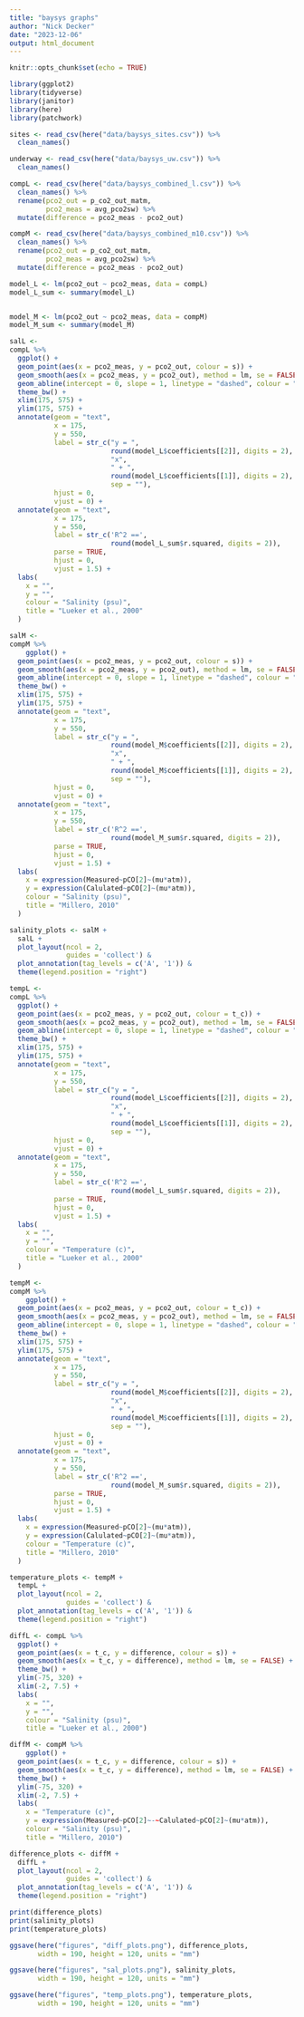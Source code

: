 ```yaml
---
title: "baysys graphs"
author: "Nick Decker"
date: "2023-12-06"
output: html_document
---
```


```r
knitr::opts_chunk$set(echo = TRUE)
```

```r
library(ggplot2)
library(tidyverse)
library(janitor)
library(here)
library(patchwork)
```

```r
sites <- read_csv(here("data/baysys_sites.csv")) %>% 
  clean_names()

underway <- read_csv(here("data/baysys_uw.csv")) %>% 
  clean_names()

compL <- read_csv(here("data/baysys_combined_l.csv")) %>% 
  clean_names() %>% 
  rename(pco2_out = p_co2_out_matm,
         pco2_meas = avg_pco2sw) %>% 
  mutate(difference = pco2_meas - pco2_out)

compM <- read_csv(here("data/baysys_combined_m10.csv")) %>% 
  clean_names() %>% 
  rename(pco2_out = p_co2_out_matm,
         pco2_meas = avg_pco2sw) %>% 
  mutate(difference = pco2_meas - pco2_out)
```

```r
model_L <- lm(pco2_out ~ pco2_meas, data = compL)
model_L_sum <- summary(model_L)


model_M <- lm(pco2_out ~ pco2_meas, data = compM)
model_M_sum <- summary(model_M)

```

```r
salL <- 
compL %>% 
  ggplot() +
  geom_point(aes(x = pco2_meas, y = pco2_out, colour = s)) +
  geom_smooth(aes(x = pco2_meas, y = pco2_out), method = lm, se = FALSE) +
  geom_abline(intercept = 0, slope = 1, linetype = "dashed", colour = "black") +
  theme_bw() +
  xlim(175, 575) +
  ylim(175, 575) +
  annotate(geom = "text",
           x = 175,
           y = 550,
           label = str_c("y = ",
                         round(model_L$coefficients[[2]], digits = 2),
                         "x",
                         " + ",
                         round(model_L$coefficients[[1]], digits = 2),
                         sep = ""),
           hjust = 0,
           vjust = 0) +
  annotate(geom = "text",
           x = 175,
           y = 550,
           label = str_c('R^2 ==',
                         round(model_L_sum$r.squared, digits = 2)),
           parse = TRUE,
           hjust = 0,
           vjust = 1.5) +
  labs(
    x = "",
    y = "",
    colour = "Salinity (psu)",
    title = "Lueker et al., 2000"
  )

salM <- 
compM %>% 
    ggplot() +
  geom_point(aes(x = pco2_meas, y = pco2_out, colour = s)) +
  geom_smooth(aes(x = pco2_meas, y = pco2_out), method = lm, se = FALSE) +
  geom_abline(intercept = 0, slope = 1, linetype = "dashed", colour = "black") +
  theme_bw() +
  xlim(175, 575) +
  ylim(175, 575) +
  annotate(geom = "text",
           x = 175,
           y = 550,
           label = str_c("y = ",
                         round(model_M$coefficients[[2]], digits = 2),
                         "x",
                         " + ",
                         round(model_M$coefficients[[1]], digits = 2),
                         sep = ""),
           hjust = 0,
           vjust = 0) +
  annotate(geom = "text",
           x = 175,
           y = 550,
           label = str_c('R^2 ==',
                         round(model_M_sum$r.squared, digits = 2)),
           parse = TRUE,
           hjust = 0,
           vjust = 1.5) +
  labs(
    x = expression(Measured~pCO[2]~(mu*atm)),
    y = expression(Calulated~pCO[2]~(mu*atm)),
    colour = "Salinity (psu)",
    title = "Millero, 2010"
  )

salinity_plots <- salM +
  salL +
  plot_layout(ncol = 2,
              guides = 'collect') &
  plot_annotation(tag_levels = c('A', '1')) &
  theme(legend.position = "right")
```

```r
tempL <- 
compL %>% 
  ggplot() +
  geom_point(aes(x = pco2_meas, y = pco2_out, colour = t_c)) +
  geom_smooth(aes(x = pco2_meas, y = pco2_out), method = lm, se = FALSE) +
  geom_abline(intercept = 0, slope = 1, linetype = "dashed", colour = "black") +
  theme_bw() +
  xlim(175, 575) +
  ylim(175, 575) +
  annotate(geom = "text",
           x = 175,
           y = 550,
           label = str_c("y = ",
                         round(model_L$coefficients[[2]], digits = 2),
                         "x",
                         " + ",
                         round(model_L$coefficients[[1]], digits = 2),
                         sep = ""),
           hjust = 0,
           vjust = 0) +
  annotate(geom = "text",
           x = 175,
           y = 550,
           label = str_c('R^2 ==',
                         round(model_L_sum$r.squared, digits = 2)),
           parse = TRUE,
           hjust = 0,
           vjust = 1.5) +
  labs(
    x = "",
    y = "",
    colour = "Temperature (c)",
    title = "Lueker et al., 2000"
  )

tempM <- 
compM %>% 
    ggplot() +
  geom_point(aes(x = pco2_meas, y = pco2_out, colour = t_c)) +
  geom_smooth(aes(x = pco2_meas, y = pco2_out), method = lm, se = FALSE) +
  geom_abline(intercept = 0, slope = 1, linetype = "dashed", colour = "black") +
  theme_bw() +
  xlim(175, 575) +
  ylim(175, 575) +
  annotate(geom = "text",
           x = 175,
           y = 550,
           label = str_c("y = ",
                         round(model_M$coefficients[[2]], digits = 2),
                         "x",
                         " + ",
                         round(model_M$coefficients[[1]], digits = 2),
                         sep = ""),
           hjust = 0,
           vjust = 0) +
  annotate(geom = "text",
           x = 175,
           y = 550,
           label = str_c('R^2 ==',
                         round(model_M_sum$r.squared, digits = 2)),
           parse = TRUE,
           hjust = 0,
           vjust = 1.5) +
  labs(
    x = expression(Measured~pCO[2]~(mu*atm)),
    y = expression(Calulated~pCO[2]~(mu*atm)),
    colour = "Temperature (c)",
    title = "Millero, 2010"
  )

temperature_plots <- tempM +
  tempL +
  plot_layout(ncol = 2,
              guides = 'collect') &
  plot_annotation(tag_levels = c('A', '1')) &
  theme(legend.position = "right")
```

```r
diffL <- compL %>% 
  ggplot() +
  geom_point(aes(x = t_c, y = difference, colour = s)) +
  geom_smooth(aes(x = t_c, y = difference), method = lm, se = FALSE) +
  theme_bw() +
  ylim(-75, 320) +
  xlim(-2, 7.5) +
  labs(
    x = "",
    y = "",
    colour = "Salinity (psu)",
    title = "Lueker et al., 2000")

diffM <- compM %>% 
    ggplot() +
  geom_point(aes(x = t_c, y = difference, colour = s)) +
  geom_smooth(aes(x = t_c, y = difference), method = lm, se = FALSE) +
  theme_bw() +
  ylim(-75, 320) +
  xlim(-2, 7.5) +
  labs(
    x = "Temperature (c)",
    y = expression(Measured~pCO[2]~-~Calulated~pCO[2]~(mu*atm)),
    colour = "Salinity (psu)",
    title = "Millero, 2010")

difference_plots <- diffM +
  diffL +
  plot_layout(ncol = 2,
              guides = 'collect') &
  plot_annotation(tag_levels = c('A', '1')) &
  theme(legend.position = "right")
```

```r
print(difference_plots)
print(salinity_plots)
print(temperature_plots)
```

```r
ggsave(here("figures", "diff_plots.png"), difference_plots,
       width = 190, height = 120, units = "mm")

ggsave(here("figures", "sal_plots.png"), salinity_plots,
       width = 190, height = 120, units = "mm")

ggsave(here("figures", "temp_plots.png"), temperature_plots,
       width = 190, height = 120, units = "mm")
```